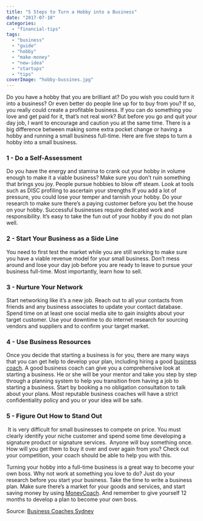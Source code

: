 ```yaml
---
title: "5 Steps to Turn a Hobby into a Business"
date: "2017-07-10"
categories: 
  - "financial-tips"
tags: 
  - "business"
  - "guide"
  - "hobby"
  - "make-money"
  - "new-idea"
  - "startups"
  - "tips"
coverImage: "hobby-bussines.jpg"
---
```


Do you have a hobby that you are brilliant at? Do you wish you could turn it into a business? Or even better do people line up for to buy from you? If so, you really could create a profitable business. If you can do something you love and get paid for it, that’s not real work? But before you go and quit your day job, I want to encourage and caution you at the same time. There is a big difference between making some extra pocket change or having a hobby and running a small business full-time. Here are five steps to turn a hobby into a small business.

### 1 - Do a Self-Assessment

Do you have the energy and stamina to crank out your hobby in volume enough to make it a viable business? Make sure you don’t ruin something that brings you joy. People pursue hobbies to blow off steam. Look at tools such as DISC profiling to ascertain your strengths If you add a lot of pressure, you could lose your temper and tarnish your hobby. Do your research to make sure there’s a paying customer before you bet the house on your hobby. Successful businesses require dedicated work and responsibility. It’s easy to take the fun out of your hobby if you do not plan well.

### 2 - Start Your Business as a Side Line

You need to first test the market while you are still working to make sure you have a viable revenue model for your small business. Don’t mess around and lose your day job before you are ready to leave to pursue your business full-time. Most importantly, learn how to sell.

### 3 - Nurture Your Network

Start networking like it’s a new job. Reach out to all your contacts from friends and any business associates to update your contact database. Spend time on at least one social media site to gain insights about your target customer. Use your downtime to do internet research for sourcing vendors and suppliers and to confirm your target market.

### 4 - Use Business Resources

Once you decide that starting a business is for you, there are many ways that you can get help to develop your plan, including hiring a good [business coach](https://www.businesscoachessydney.com.au/). A good business coach can give you a comprehensive look at starting a business. He or she will be your mentor and take you step by step through a planning system to help you transition from having a job to starting a business. Start by booking a no obligation consultation to talk about your plans. Most reputable business coaches will have a strict confidentiality policy and you or your idea will be safe.

### 5 - Figure Out How to Stand Out

 It is very difficult for small businesses to compete on price. You must clearly identify your niche customer and spend some time developing a signature product or signature services.  Anyone will buy something once.  How will you get them to buy it over and over again from you? Check out your competition, your coach should be able to help you with this.

Turning your hobby into a full-time business is a great way to become your own boss. Why not work at something you love to do? Just do your research before you start your business. Take the time to write a business plan. Make sure there’s a market for your goods and services, and start saving money by using [MoneyCoach](https://itunes.apple.com/us/app/moneycoach-personal-finance-bills-and-expenses/id989642198?mt=8). And remember to give yourself 12 months to develop a plan to become your own boss.

Source: [Business Coaches Sydney](https://www.businesscoachessydney.com.au/single-post/2017/05/30/6-Steps-to-Turn-a-Hobby-into-a-Business)
